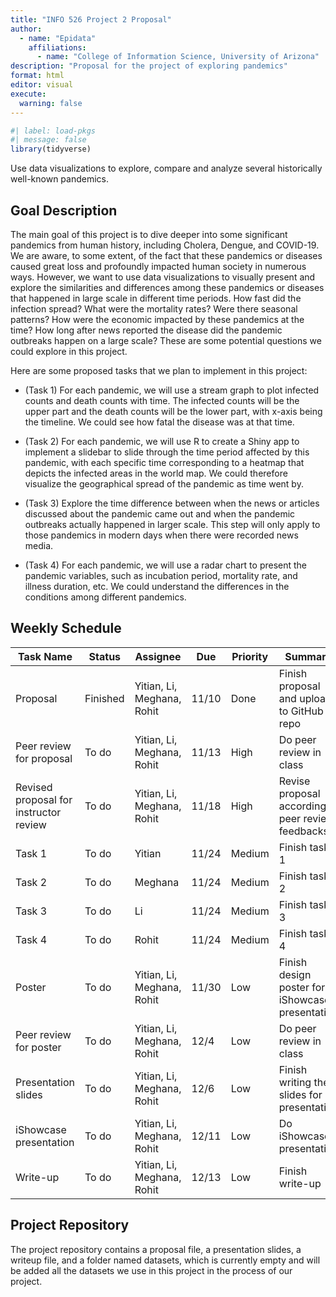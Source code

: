 ```yaml
---
title: "INFO 526 Project 2 Proposal"
author: 
  - name: "Epidata"
    affiliations:
      - name: "College of Information Science, University of Arizona"
description: "Proposal for the project of exploring pandemics"
format: html
editor: visual
execute:
  warning: false
---
```


```r
#| label: load-pkgs
#| message: false
library(tidyverse)
```

Use data visualizations to explore, compare and analyze several historically well-known pandemics.

## Goal Description

The main goal of this project is to dive deeper into some significant pandemics from human history, including Cholera, Dengue, and COVID-19. We are aware, to some extent, of the fact that these pandemics or diseases caused great loss and profoundly impacted human society in numerous ways. However, we want to use data visualizations to visually present and explore the similarities and differences among these pandemics or diseases that happened in large scale in different time periods. How fast did the infection spread? What were the mortality rates? Were there seasonal patterns? How were the economic impacted by these pandemics at the time? How long after news reported the disease did the pandemic outbreaks happen on a large scale? These are some potential questions we could explore in this project.

Here are some proposed tasks that we plan to implement in this project:

-   (Task 1) For each pandemic, we will use a stream graph to plot infected counts and death counts with time. The infected counts will be the upper part and the death counts will be the lower part, with x-axis being the timeline. We could see how fatal the disease was at that time.

-   (Task 2) For each pandemic, we will use R to create a Shiny app to implement a slidebar to slide through the time period affected by this pandemic, with each specific time corresponding to a heatmap that depicts the infected areas in the world map. We could therefore visualize the geographical spread of the pandemic as time went by.

-   (Task 3) Explore the time difference between when the news or articles discussed about the pandemic came out and when the pandemic outbreaks actually happened in larger scale. This step will only apply to those pandemics in modern days when there were recorded news media.

-   (Task 4) For each pandemic, we will use a radar chart to present the pandemic variables, such as incubation period, mortality rate, and illness duration, etc. We could understand the differences in the conditions among different pandemics.

## Weekly Schedule

| Task Name                              | Status   | Assignee                   | Due   | Priority | Summary                                            |
|------------|------------|------------|------------|------------|------------|
| Proposal                               | Finished | Yitian, Li, Meghana, Rohit | 11/10 | Done     | Finish proposal and upload to GitHub repo          |
| Peer review for proposal               | To do    | Yitian, Li, Meghana, Rohit | 11/13 | High     | Do peer review in class                            |
| Revised proposal for instructor review | To do    | Yitian, Li, Meghana, Rohit | 11/18 | High     | Revise proposal according to peer review feedbacks |
| Task 1                                 | To do    | Yitian                     | 11/24 | Medium   | Finish task 1                                      |
| Task 2                                 | To do    | Meghana                    | 11/24 | Medium   | Finish task 2                                      |
| Task 3                                 | To do    | Li                         | 11/24 | Medium   | Finish task 3                                      |
| Task 4                                 | To do    | Rohit                      | 11/24 | Medium   | Finish task 4                                      |
| Poster                                 | To do    | Yitian, Li, Meghana, Rohit | 11/30 | Low      | Finish design poster for iShowcase presentation    |
| Peer review for poster                 | To do    | Yitian, Li, Meghana, Rohit | 12/4  | Low      | Do peer review in class                            |
| Presentation slides                    | To do    | Yitian, Li, Meghana, Rohit | 12/6  | Low      | Finish writing the slides for presentation         |
| iShowcase presentation                 | To do    | Yitian, Li, Meghana, Rohit | 12/11 | Low      | Do iShowcase presentation                          |
| Write-up                               | To do    | Yitian, Li, Meghana, Rohit | 12/13 | Low      | Finish write-up                                    |

## Project Repository

The project repository contains a proposal file, a presentation slides, a writeup file, and a folder named datasets, which is currently empty and will be added all the datasets we use in this project in the process of our project.
